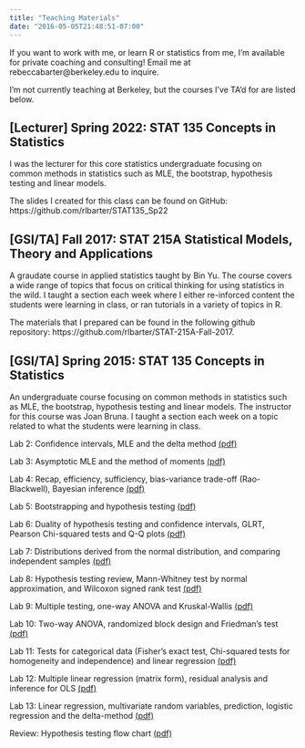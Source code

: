```yaml
---
title: "Teaching Materials"
date: "2016-05-05T21:48:51-07:00"
---
```



If you want to work with me, or learn R or statistics from me, I'm available for private coaching and consulting! Email me at rebeccabarter@berkeley.edu to inquire.

I'm not currently teaching at Berkeley, but the courses I've TA'd for are listed below.

## [Lecturer] Spring 2022: STAT 135 Concepts in Statistics

I was the lecturer for this core statistics undergraduate focusing on common methods in statistics such as MLE, the bootstrap, hypothesis testing and linear models.

The slides I created for this class can be found on GitHub: https://github.com/rlbarter/STAT135_Sp22



## [GSI/TA] Fall 2017: STAT 215A Statistical Models, Theory and Applications

A graudate course in applied statistics taught by Bin Yu. The course covers a wide range of topics that focus on critical thinking for using statistics in the wild. I taught a section each week where I either re-inforced content the students were learning in class, or ran tutorials in a variety of topics in R.

The materials that I prepared can be found in the following github repository: https://github.com/rlbarter/STAT-215A-Fall-2017.


## [GSI/TA] Spring 2015: STAT 135 Concepts in Statistics {#stat135}

An undergraduate course focusing on common methods in statistics such as MLE, the bootstrap, hypothesis testing and linear models. The instructor for this course was Joan Bruna. I taught a section each week on a topic related to what the students were learning in class.

<p>Lab 2: Confidence intervals, MLE and the delta method <a href="pdf/Lab2.pdf" title="Lab 2">(pdf)</a></p>
<p>Lab 3: Asymptotic MLE and the method of moments <a href="pdf/Lab3.pdf" title="Lab 3">(pdf)</a></p>
<p>Lab 4: Recap, efficiency, sufficiency, bias-variance trade-off (Rao-Blackwell), Bayesian inference <a href="pdf/Lab4.pdf" title="Lab 4">(pdf)</a></p>
<p>Lab 5: Bootstrapping and hypothesis testing <a href="pdf/Lab5.pdf" title="Lab 5">(pdf)</a></p>
<p>Lab 6: Duality of hypothesis testing and confidence intervals, GLRT, Pearson Chi-squared tests and Q-Q plots <a href="pdf/Lab6.pdf" title="Lab 6">(pdf)</a></p>
<p>Lab 7: Distributions derived from the normal distribution, and comparing independent samples <a href="pdf/Lab7.pdf" title="Lab 7">(pdf)</a></p>
<p>Lab 8: Hypothesis testing review, Mann-Whitney test by normal approximation, and Wilcoxon signed rank test <a href="pdf/Lab8.pdf" title="Lab 8">(pdf)</a></p>
<p>Lab 9: Multiple testing, one-way ANOVA and Kruskal-Wallis <a href="pdf/Lab9.pdf" title="Lab 9">(pdf)</a></p>
<p>Lab 10: Two-way ANOVA, randomized block design and Friedman's test <a href="pdf/Lab10.pdf" title="Lab 10">(pdf)</a></p>
<p>Lab 11: Tests for categorical data (Fisher's exact test, Chi-squared tests for homogeneity and independence) and linear regression <a href="pdf/Lab11.pdf" title="Lab 11">(pdf)</a></p>
<p>Lab 12: Multiple linear regression (matrix form), residual analysis and inference for OLS <a href="pdf/Lab12.pdf" title="Lab 12">(pdf)</a></p>
<p>Lab 13:  Linear regression, multivariate random variables, prediction, logistic regression and the delta-method <a href="pdf/Lab13.pdf" title="Lab 13">(pdf)</a></p>
<p>Review: Hypothesis testing flow chart <a href="pdf/Hypothesis_testing_flow_mean.pdf" title="Hypothesis Testing Flow Chart">(pdf)</a></p>

